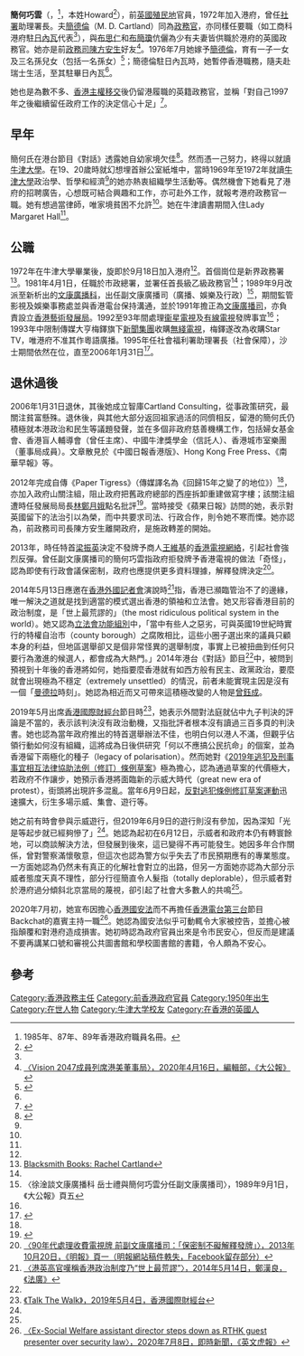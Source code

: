'''簡何巧雲'''（{{lang-en|Rachel Cartland}}，{{bd|1950年|4月18日}}<ref name="Bluebook"> 1985年、87年、89年香港政府職員名冊。</ref>，本姓Howard<ref name="brownbook">{{Cite web |url=https://www.alumniweb.ox.ac.uk/lmh/file/LMH-Brown-Book-2020-Online.pdf |title=The Brown Book 2020, Lady Margaret Hall Alumni Association |access-date=2020-08-26 |archive-date=2021-04-18 |archive-url=https://web.archive.org/web/20210418181853/https://www.alumniweb.ox.ac.uk/lmh/file/LMH-Brown-Book-2020-Online.pdf |dead-url=no }}</ref>），前[[英國殖民地|英國殖民地]]官員，1972年加入港府，曾任[[社會福利署|社署]]助理署長。夫[[簡德倫|簡德倫]]（M. D. Cartland）同為[[政務官|政務官]]，亦同樣任要職（如工商科港府駐[[日內瓦|日內瓦]]代表<ref name="Bluebook"></ref>），與[[布思仁|布思仁]]和[[布簡瓊|布簡瓊]]伉儷為少有夫妻皆供職於港府的英國政務官。她亦是前[[政務司|政務司]][[陳方安生|陳方安生]]好友<ref>[http://www.takungpao.com.hk/news/232109/2020/0416/437908.html 〈Vision 2047成員列席港美董事局〉，2020年4月16日，編輯部，《大公報》]</ref>。1976年7月她嫁予[[簡德倫|簡德倫]]，育有一子一女及三名孫兒女（包括一名孫女）<ref name="amcham">{{Cite web |url=https://www.amcham.org.hk/uploads/media/default/0001/05/8f9f4e4ef76c6b42fe9403eccb7a3974599eee23.pdf |title=香港美國商會——簡介The Women's Foundation: Rachel Cartland |access-date=2020-08-23 |archive-date=2019-11-23 |archive-url=https://web.archive.org/web/20191123003516/https://www.amcham.org.hk/uploads/media/default/0001/05/8f9f4e4ef76c6b42fe9403eccb7a3974599eee23.pdf |dead-url=no }}</ref>；簡德倫駐日內瓦時，她暫停香港職務，隨夫赴瑞士生活，至其駐畢日內瓦<ref name="Bluebook"></ref>。

她也是為數不多、[[香港主權移交|香港主權移交]]後仍留港履職的英籍政務官，並稱「對自己1997年之後繼續留任政府工作的決定信心十足」<ref>{{Cite web |url=https://www.thinkhk.com/article/2017-06/29/21751.html |title=〈簡何巧雲：香港成功符合每個人的最佳利益〉，2017年6月29日，簡何巧雲，《思考香港》 |access-date=2020年8月23日 |archive-date=2021年1月24日 |archive-url=https://web.archive.org/web/20210124091230/https://www.thinkhk.com/article/2017-06/29/21751.html |dead-url=no }}</ref>。

==早年==
簡何氏在港台節目《對話》透露她自幼家境欠佳<ref name="convo">{{Cite web |url=https://www.youtube.com/watch?v=KqHZuAfhat4 |title=港台電視部英文節目〈對話 In Conversation〉，2014年5月16日上載，香港電台 |access-date=2020年8月23日 |archive-date=2021年5月4日 |archive-url=https://web.archive.org/web/20210504234721/https://www.youtube.com/watch?v=KqHZuAfhat4&gl=US&hl=en |dead-url=no }}</ref>。然而憑一己努力，終得以就讀[[牛津大學|牛津大學]]。在19、20歲時就幻想埋首辦公室紙堆中，當時1969年至1972年就讀[[牛津大學|牛津大學]]政治學、哲學和經濟<ref name="amcham"></ref>的她亦熱衷組織學生活動等。偶然機會下她看見了港府的招聘廣告，心想既可結合興趣和工作，亦可赴外工作，就報考港府政務官一職。她有想過當律師，唯家境貧困不允許<ref name="convo"></ref>。她在牛津讀書期間入住Lady Margaret Hall<ref name="brownbook"></ref>。

==公職==
1972年在牛津大學畢業後，旋即於9月18日加入港府<ref name="Bluebook"></ref>。首個崗位是新界政務署<ref name="blacksmith"> [https://www.blacksmithbooks.com/authors/rachel-cartland/ Blacksmith Books: Rachel Cartland]</ref>。1981年4月1日，任職於市政總署，並署任首長級乙級政務官<ref name="Bluebook"></ref>；1989年9月改派至新析出的[[文康廣播科|文康廣播科]]，出任副文康廣播司（廣播、娛樂及行政）<ref> 〈徐淦談文康廣播科 岳士禮與簡何巧雲分任副文康廣播司〉，1989年9月1日，《大公報》頁五</ref>，期間監管影視及娛樂事務處並與香港電台保持溝通，並於1991年擔正為[[文康廣播司|文康廣播司]]，亦負責設立[[香港藝術發展局|香港藝術發展局]]。1992至93年間處理[[星空傳媒|衞星電視]]及[[香港有線電視|有線電視]]發牌事宜<ref name="blacksmith"></ref>；1993年中限制傳媒大亨梅鐸旗下[[新聞集團|新聞集團]]收購[[電視廣播有限公司|無綫電視]]，梅鐸遂改為收購Star TV，唯港府不准其作粵語廣播。1995年任社會福利署助理署長（社會保障），沙士期間依然在位，直至2006年1月31日<ref>{{Cite web |url=https://www.swd.gov.hk/doc/annreport/SWD_e-review_tc_w.pdf |title=社會福利署回顧2005-06及2006至07，頁九十三 |access-date=2020-08-23 |archive-date=2018-10-25 |archive-url=https://web.archive.org/web/20181025133959/https://www.swd.gov.hk/doc/annreport/SWD_e-review_tc_w.pdf |dead-url=no }}</ref>。

==退休過後==
2006年1月31日退休，其後她成立智庫Cartland Consulting，從事政策研究，最關注貧富懸殊。退休後，與其他大部分返回祖家過活的同儕相反，留港的簡何氏仍積極就本港政治和民生等議題發聲，並在多個非政府慈善機構工作，包括婦女基金會、香港盲人輔導會（曾任主席）、中國牛津獎學金（信託人）、香港城市室樂團（董事局成員）。文章散見於《中國日報香港版》、Hong Kong Free Press、《南華早報》等。

2012年完成自傳《Paper Tigress》（傳媒譯名為《回歸15年之變了的地位》）<ref name="blacksmith"></ref>，亦加入政府山關注組，阻止政府把舊政府總部的西座拆卸重建做寫字樓；該關注組遭時任發展局局長[[林鄭月娥|林鄭月娥]]點名批評<ref>{{Cite web |url=https://hk.appledaily.com/local/20120624/J4POSRVR5LRRUEPH4HXXGM2XUI/ |title=〈英籍前AO親歷香港巨變 政府趨封閉　老外難融入〉，2012年6月24日，黎穎詩，《蘋果日報》 |access-date=2020年8月23日 |archive-date=2021年6月21日 |archive-url=https://web.archive.org/web/20210621170704/https://hk.appledaily.com/local/20120624/J4POSRVR5LRRUEPH4HXXGM2XUI/ |dead-url=yes }}</ref>。當時接受《蘋果日報》訪問的她，表示對英國留下的法治引以為榮，而中共要求司法、行政合作，則令她不寒而慄。她亦認為，前政務司司長陳方安生離開政府，是施政轉差的開始。

2013年，時任特首[[梁振英|梁振英]]決定不發牌予商人[[王維基|王維基]]的[[香港電視網絡|香港電視網絡]]，引起社會強烈反彈。曾任副文康廣播司的簡何巧雲指政府拒發牌予香港電視的做法「奇怪」，認為即使有行政會議保密制，政府也應提供更多資料理據，解釋發牌決定<ref> [https://www.facebook.com/mingpaoinews/photos/a.498214740238666/595472053846267/ 〈90年代處理收費電視牌 前副文康廣播司：「保密制不礙解釋發牌」〉，2013年10月20日，《明報》頁一（明報網站稿件軼失，Facebook留存部分）]</ref>。

2014年5月13日應邀在[[香港外國記者會|香港外國記者會]]演說時<ref> [https://www.rfi.fr/tw/%E6%94%BF%E6%B2%BB/20140514-%E6%B8%AF%E8%8B%B1%E9%AB%98%E5%AE%98%E5%98%86%E7%A8%B1%E9%A6%99%E6%B8%AF%E6%94%BF%E6%B2%BB%E5%88%B6%E5%BA%A6%E4%B9%83%E2%80%9C%E4%B8%96%E4%B8%8A%E6%9C%80%E8%8D%92%E8%AC%AC%E2%80%9D 〈港英高官嘆稱香港政治制度乃“世上最荒謬”〉，2014年5月14日，鄭漢良，《法廣》]</ref>指，香港已瀕臨管治不了的邊緣，唯一解決之道就是找到適當的模式選出香港的領袖和立法會。她又形容香港目前的政治制度，是「世上最荒謬的」（the most ridiculous political system in the world）。她又認為[[香港特別行政區立法會|立法會]][[功能組別|功能組別]]中，「當中有些人之惡劣，可與英國19世紀時實行的特權自治市（county borough）之腐敗相比，這些小圈子選出來的議員只顧本身的利益，但地區選舉卻又是個非常怪異的選舉制度，事實上已被扭曲到任何只要行為激進的候選人，都會成為大熱門。」2014年港台《對話》節目<ref name="convo"></ref>中，被問到預視到十年後的香港將如何，她指要麼香港就有如西方般有民主、政黨政治，要麼就會出現極為不穩定（extremely unsettled）的情況，前者未能實現主因是沒有一個「[[曼德拉|曼德拉]]時刻」。她認為相近而又可帶來這積極改變的人物是[[曾鈺成|曾鈺成]]。

2019年5月出席[[香港國際財經台|香港國際財經台]]節目時<ref> [https://www.facebook.com/hkibcnews/videos/348545702347186/?v=348545702347186 《Talk The Walk》，2019年5月4日，香港國際財經台]</ref>，她表示外間對法庭就佔中九子判決的評論是不當的，表示該判決沒有政治動機，又指批評者根本沒有讀過三百多頁的判決書。她也認為當年政府推出的特首選舉辦法不佳，也明白何以港人不滿，但觀乎佔領行動如何沒有組織，這將成為日後供研究「何以不應搞公民抗命」的個案，並為香港留下兩極化的種子（legacy of polarisation）。然而她對《[[2019年逃犯及刑事事宜相互法律協助法例（修訂）條例草案|2019年逃犯及刑事事宜相互法律協助法例（修訂）條例草案]]》極為擔心，認為通過草案的代價極大，若政府不作讓步，她預示香港將面臨新的示威大時代（great new era of protest），街頭將出現許多混亂。當年6月9日起，[[反對逃犯條例修訂草案運動|反對逃犯條例修訂草案運動]]迅速擴大，衍生多場示威、集會、遊行等。

她之前有時會參與示威遊行，但2019年6月9日的遊行則沒有參加，因為深知「光是等起步就已經夠慘了」<ref name="brownbook"></ref>。她認為起初在6月12日，示威者和政府本仍有轉寰餘地，可以商談解決方法，但發展到後來，這已變得不再可能發生。她因多年合作關係，曾對警察滿懷敬意，但這次也認為警方似乎失去了市民預期應有的專業態度。一方面她認為仍然未有真正的化解社會對立的出路，但另一方面她亦認為大部分示威者態度天真不理性，部分行徑簡直令人髮指（totally deplorable），但示威者對於港府過分傾斜北京當局的蔑視，卻引起了社會大多數人的共鳴<ref name="brownbook"></ref>。

2020年7月初，她宣布因擔心[[香港國安法|香港國安法]]而不再擔任[[香港電台第三台|香港電台第三台]]節目Backchat的嘉賓主持一職<ref> [https://www.thestandard.com.hk/breaking-news/section/4/150499/Ex-Social-Welfare-assistant-director-steps-down-as-RTHK-guest-presenter-over-security-law 〈Ex-Social Welfare assistant director steps down as RTHK guest presenter over security law〉，2020年7月8日，即時新聞，《英文虎報》]</ref>。她認為國安法似乎可動輒令大家被控告，並擔心被指顛覆和對港府造成損害。她初時認為政府官員出來是令市民安心，但反而是建議不要再講某口號和審視公共圖書館和學校圖書館的書籍，令人頗為不安心。

==參考==
{{reflist}}


[[Category:香港政務主任|Category:香港政務主任]]
[[Category:前香港政府官員|Category:前香港政府官員]]
[[Category:1950年出生|Category:1950年出生]]
[[Category:在世人物|Category:在世人物]]
[[Category:牛津大学校友|Category:牛津大学校友]]
[[Category:在香港的英國人|Category:在香港的英國人]]